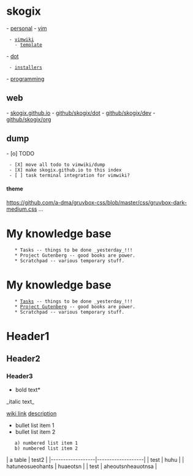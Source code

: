= skogix =
- [[personal|personal]]
- [[vim]]
  - [[vimwiki]]
    - [[templates/def_template.html|template]]
- [[dot]]
  - [[installers]]
- [[programming]]
== web ==
- [[https://skogix.github.io|skogix.github.io]]
- [[https://github.com/Skogix/dot|github/skogix/dot]]
- [[https://github.com/Skogix/dev|github/skogix/dev]]
- [[https://github.com/Skogix/org|github/skogix/org]]
== dump ==
- [o] TODO 
  - [X] move all todo to vimwiki/dump
  - [X] make skogix.github.io to this index
  - [ ] task terminal integration for vimwiki?
==== theme ====
https://github.com/a-dma/gruvbox-css/blob/master/css/gruvbox-dark-medium.css
...

= My knowledge base =
    * Tasks -- things to be done _yesterday_!!!
    * Project Gutenberg -- good books are power.
    * Scratchpad -- various temporary stuff.
= My knowledge base =
    * [[Tasks]] -- things to be done _yesterday_!!!
    * [[Project Gutenberg]] -- good books are power.
    * Scratchpad -- various temporary stuff.
= Header1 =
== Header2 ==
=== Header3 ===

*bold text*
_italic text_

[[wiki link]]
[[wiki link|description]]

* bullet list item 1
* bullet list item 2
    a) numbered list item 1
    b) numbered list item 2

{{{python
def greet(s):
    print("Hello, " + s)
}}}

| a table          | test2             |
|------------------|-------------------|
| test             | huhu              |
| hatuneosueohants | huaeotsn          |
| test             | aheoutsnheauotnsa |
